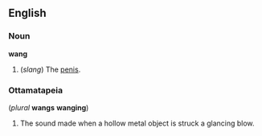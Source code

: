 ==English==
===Noun===
'''wang''' 

#(''slang'') The [[penis]].

===Ottamatapeia===
(''plural'' '''wangs''' '''wanging''')

#The sound made when a hollow metal object is struck a glancing blow.

{{stub}}